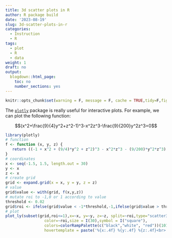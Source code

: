 ```yaml
---
title: 3d scatter plots in R
author: R package build
date: '2023-08-19'
slug: 3d-scatter-plots-in-r
categories:
  - Instruction
  - R
tags:
  - plot
  - R
  - data
weight: 1
draft: no
output:
  blogdown::html_page:
    toc: no
    number_sections: yes
---
```


```r
knitr::opts_chunk$set(warning = F, message = F, cache = TRUE,tidy=F,fig.align='center',fig.showtext=TRUE,results="hold",fig.show = "hold")
```

The [`plotly`](https://plotly.com/r/3d-scatter-plots/) package is really useful for interactive plots. For example, we can plot the following function:

$$(x^2+\frac{9}{4}y^2+z^2-1)^3-x^2z^3-\frac{9}{200}y^2z^3=0$$

```r
library(plotly)
# function
f <- function (x, y, z) {
   return ((-1 + x^2 + (9/4)*y^2 + z^2)^3 - x^2*z^3 - (9/200)*y^2*z^3)
}
# coordinates
x <- seq(-1.5, 1.5, length.out = 30)
y <- x
z <- x
# create grid
grid <- expand.grid(x = x, y = y, z = z)
# value
grid$value <- with(grid, f(x,y,z))
# mutate roi to -1,0 or 1 according to value
threshold <- 0.02
grid$roi <- ifelse(grid$value < -1*threshold,-1,ifelse(grid$value > threshold,1,0))
# plot
plot_ly(subset(grid,roi<=1),x=~x, y=~y, z=~z, split=~roi,type="scatter3d", mode="markers",
                 color=~roi,size = I(30),symbol = I("square"),
                 colors=colorRampPalette(c("black","white", "red"))(101)[c(80,82,30)], 
                 hovertemplate = paste('%{x:.4f} %{y:.4f} %{z:.4f}<br>'))%>% hide_colorbar()

```

